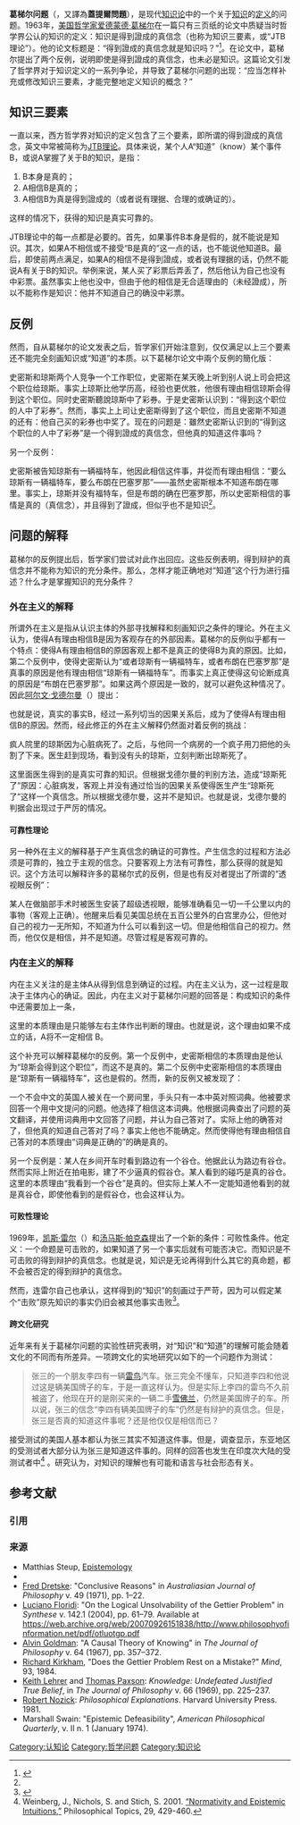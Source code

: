 '''葛梯尔问题'''（{{lang-en|Gettier problem}}，又譯為'''蓋提爾問題'''），是现代[[知识论|知识论]]中的一个关于[[知识|知识]]的[[定义|定义]]的问题。1963年，[[美国|美国]][[哲学家|哲学家]][[爱德蒙德·葛梯尔|爱德蒙德·葛梯尔]]在一篇只有三页纸的论文中质疑当时哲学界公认的知识的定义：知识是得到證成的真信念（也称为知识三要素，或“JTB理论”）。他的论文标题是：“得到證成的真信念就是知识吗？”<ref name="gettier">{{cite journal
 |title       = Is Justified True Belief Knowledge?
 |author      = Edmund Gettier
 |url         = http://commonsenseatheism.com/wp-content/uploads/2010/01/Gettier-Is-Justified-True-Belief-Knowledge.pdf
 |journal     = Analysis
 |volume      = 23
 |year        = 1963
 |deadurl     = yes
 |archiveurl  = https://web.archive.org/web/20110830151006/http://commonsenseatheism.com/wp-content/uploads/2010/01/Gettier-Is-Justified-True-Belief-Knowledge.pdf
 |archivedate = 2011-08-30
}}</ref>。在论文中，葛梯尔提出了两个反例，说明即使是得到證成的真信念，也未必是知识。这篇论文引发了哲学界对于知识定义的一系列争论，并导致了葛梯尔问题的出现：“应当怎样补充或修改知识三要素，才能完整地定义知识的概念？”

==知识三要素==
一直以来，西方哲学界对知识的定义包含了三个要素，即所谓的得到證成的真信念，英文中常被简称为[[JTB理论|JTB理论]]。具体来说，某个人A“知道”（know）某个事件B，或说A掌握了关于B的知识，是指：
#B本身是真的；
#A相信B是真的；
#A相信B为真是得到證成的（或者说有理据、合理的或确证的）。

这样的情况下，获得的知识是真实可靠的。

JTB理论中的每一点都是必要的。首先，如果事件B本身是假的，就不能说是知识。其次，如果A不相信或不接受“B是真的”这一点的话，也不能说他知道B。最后，即使前两点满足，如果A的相信不是得到證成，或者说有理据的话，仍然不能说A有关于B的知识。举例来说，某人买了彩票后弄丢了，然后他认为自己也没有中彩票。虽然事实上他也没中，但由于他的相信是无合适理由的（未经證成），所以不能称作是知识：他并不知道自己的确没中彩票。

==反例==
然而，自从葛梯尔的论文发表之后，哲学家们开始注意到，仅仅满足以上三个要素还不能完全刻画知识或“知道”的本质。以下葛梯尔论文中兩个反例的簡化版：

史密斯和琼斯两个人竞争一个工作职位，史密斯在某天晚上听到别人说上司会把这个职位给琼斯。事实上琼斯比他学历高，经验也更优胜，他很有理由相信琼斯会得到这个职位。同时史密斯聽說琼斯中了彩券。于是史密斯认识到：“得到这个职位的人中了彩券”。然而，事实上上司让史密斯得到了这个职位，而且史密斯不知道的还有：他自己买的彩券也中奖了。现在的问题是：雖然史密斯认识到的“得到这个职位的人中了彩券”是一个得到證成的真信念，但他真的知道这件事吗？

另一个反例：

史密斯被告知琼斯有一辆福特车，他因此相信这件事，并從而有理由相信：“要么琼斯有一辆福特车，要么布朗在巴塞罗那”——虽然史密斯根本不知道布朗在哪里。事实上，琼斯并没有福特车，但是布朗的确在巴塞罗那，所以史密斯相信的事情是真的（真信念），并且得到了證成，但似乎也不是知识<ref name="gettier"/>。

==问题的解释==
葛梯尔的反例提出后，哲学家们尝试对此作出回应。这些反例表明，得到辩护的真信念并不能称为知识的充分条件。那么，怎样才能正确地对“知道”这个行为进行描述？什么才是掌握知识的充分条件？

===外在主义的解释===
所谓外在主义是指从认识主体的外部寻找解释和刻画知识之条件的理论。外在主义认为，使得A有理由相信B是因为客观存在的外部因素。葛梯尔的反例似乎都有一个特点：使得A有理由相信B的原因客观上都不是真正的使得B为真的原因。比如，第二个反例中，使得史密斯认为“或者琼斯有一辆福特车，或者布朗在巴塞罗那”是真事的原因是他有理由相信“琼斯有一辆福特车”。而事实上真正使得这句论断成真的原因是“布朗在巴塞罗那”。如果这两个原因是一致的，就可以避免这种情况了。因此[[阿尔文·戈德尔曼|阿尔文·戈德尔曼]]（{{lang|en|Alvin Goldman}}）提出：

{{cquote|知识是通过恰当的因果关系产生的真信念。}}

也就是说，真实的事实B，经过一系列切当的因果关系后，成为了使得A有理由相信B的原因。然而，经此修正的外在主义解释仍然面对着反例的挑战：

疯人院里的琼斯因为心脏病死了。之后，与他同一个病房的一个疯子用刀把他的头割了下来。医生赶到现场，看到没有头的琼斯，立刻判断出琼斯死了。

这里面医生得到的是真实可靠的知识。但根据戈德尔曼的判别方法，造成“琼斯死了”原因：心脏病发，客观上并没有通过恰当的因果关系使得医生产生“琼斯死了”这样一个真信念。所以根据戈德尔曼，这并不是知识。也就是说，戈德尔曼的判据会出现过于严厉的情况。

====可靠性理论====
另一种外在主义的解释基于产生真信念的确证的可靠性。产生信念的过程和方法必须是可靠的，独立于主观的信念。只要客观上方法有可靠性，那么获得的就是知识。这个方法可以解释许多的葛梯尔式的反例，但是也有反对者提出了所谓的“透视眼反例”：

某人在做脑部手术时被医生安装了超级透视眼，能够准确看见一切一千公里以内的事物（客观上正确）。他醒来后看见美国总统在五百公里外的白宫里办公，但他对自己的视力一无所知，不知道为什么可以看到这一切。但是他相信自己的视力。然而，他仅仅是相信，并不是知道。尽管过程是客观可靠的。

===内在主义的解释===
内在主义关注的是主体A从得到信息到确证的过程。内在主义认为，这一过程是取决于主体内心的确证。因此，内在主义对于葛梯尔问题的回答是：构成知识的条件中还需要加上一条，
{{cquote|使得主体A有理由相信B的本质理由不可以是假的。}}

这里的本质理由是只能够左右主体作出判断的理由。也就是说，这个理由如果不成立的话，A将不一定相信
B。

这个补充可以解释葛梯尔的反例。第一个反例中，史密斯相信的本质理由是他认为“琼斯会得到这个职位”，而这不是真的。第二个反例中史密斯相信的本质理由是“琼斯有一辆福特车”，这也是假的。然而，新的反例又被发现了：

一个不会中文的英国人被关在一个房间里，手头只有一本中英对照词典。他被要求回答一个用中文提问的问题。他选择了相信这本词典。他根据词典查出了问题的英文翻译，并使用词典用中文回答了问题，并认为自己答对了。实际上他的确答对了，但他真的知道自己答对了吗？事实上他也不能确定。然而使得他有理由相信自己答对的本质理由“词典是正确的”的确是真的。

另一个反例是：某人在乡间开车时看到路边有一个谷仓。他据此认为路边有谷仓。然而实际上附近在拍电影，建了不少逼真的假谷仓。某人看到的碰巧是真的谷仓。这里的本质理由“我看到一个谷仓”是真的。但实际上某人不一定能知道他看到的就是真谷仓，即使他看到的是假谷仓，也会这样认为。

====可败性理论====
1969年，[[凯斯·雷尔|凯斯·雷尔]]（{{lang|en|Kaith Lehrer}}）和[[汤马斯·帕克森|汤马斯·帕克森]]提出了一个新的条件：可败性条件。他定义：一个命题是可击败的，如果知道了另一个事实后就有可能否决它。而知识是不可击败的得到辩护的真信念。也就是说，知识是无论再得到什么其它的真命题，都不会被否定的得到辩护的真信念。

然而，连雷尔自己也承认，这样得到的“知识”的刻画过于严苛，因为可以假定某个“击败”原先知识的事实仍旧会被其他事实击败<ref>{{Cite web |url=http://www.astro.virginia.edu/~dln5q/homepage/ideas/getpaper2.doc |title=David Nideve, The Gettier Problem: Criticizing defeasibility |access-date=2010-04-11 |archive-date=2006-09-08 |archive-url=https://web.archive.org/web/20060908064935/http://www.astro.virginia.edu/~dln5q/homepage/ideas/getpaper2.doc |dead-url=no }}</ref>。

====跨文化研究====
近年来有关于葛梯尔问题的实验性研究表明，对“知识”和“知道”的理解可能会随着文化的不同而有所差异。一项跨文化的实地研究以如下的一个问题作为测试：
<blockquote>
张三的一个朋友李四有一辆[[雷鸟|雷鸟]]汽车。张三完全不懂车，只知道李四和他说过这是辆美国牌子的车，于是一直这样认为。但是实际上李四的雷鸟不久前被盗了，他现在开的是刚买来的一辆二手[[雪佛兰|雪佛兰]]，仍然是美国牌子的车。所以说，张三的信念“李四有辆美国牌子的车”仍然是有辩护的真信念。但是，张三是否真的知道这件事呢？还是他仅仅是相信而已？
</blockquote>

接受测试的美国人基本都认为张三其实不知道这件事。但是，调查显示，东亚地区的受测试者大部分认为张三是知道这件事的。同样的回答也发生在印度次大陆的受测试者中<ref>Weinberg, J., Nichols, S. and Stich, S. 2001.  [http://ruccs.rutgers.edu/ArchiveFolder/Research%20Group/Publications/NEI/NEIPT.html “Normativity and Epistemic Intuitions,”] {{webarchive|url=https://web.archive.org/web/20110803080118/http://ruccs.rutgers.edu/ArchiveFolder/Research%20Group/Publications/NEI/NEIPT.html |date=2011-08-03 }}  Philosophical Topics, 29, 429-460.</ref> 。研究认为，对知识的理解也有可能和语言与社会形态有关。

== 参考文献 ==
=== 引用 ===
{{Reflist}}

=== 来源 ===
{{ReflistH}}
* Matthias Steup, [http://plato.stanford.edu/entries/epistemology/#JTB Epistemology] {{Wayback|url=http://plato.stanford.edu/entries/epistemology/#JTB |date=20100710113642 }}
* {{cite journal |title = 盖梯尔问题的来龙去脉 |author = 陈真 |journal = 哲学研究|volume = 2005年第11期 }}
* [[Fred_Dretske|Fred Dretske]]: "Conclusive Reasons" in <cite>Australiasian Journal of Philosophy</cite> v. 49 (1971), pp. 1–22.
* [[Luciano_Floridi|Luciano Floridi]]: "On the Logical Unsolvability of the Gettier Problem" in <cite>Synthese</cite> v. 142.1 (2004), pp. 61–79. Available at https://web.archive.org/web/20070926151838/http://www.philosophyofinformation.net/pdf/otluotgp.pdf
* [[Alvin_Goldman|Alvin Goldman]]: "A Causal Theory of Knowing" in <cite>The Journal of Philosophy</cite> v. 64 (1967), pp. 357–372.
* [[Richard_Kirkham|Richard Kirkham]], "Does the Gettier Problem Rest on a Mistake?" <cite>Mind</cite>, 93, 1984.
* [[Keith_Lehrer|Keith Lehrer]] and [[Thomas_Paxson|Thomas Paxson]]: <cite>Knowledge: Undefeated Justified True Belief</cite>, in <cite>The Journal of Philosophy</cite> v. 66 (1969), pp. 225–237.
* [[Robert_Nozick|Robert Nozick]]: <cite>Philosophical Explanations</cite>. Harvard University Press. 1981.
* Marshall Swain: "Epistemic Defeasibility", <cite>American Philosophical Quarterly</cite>, v. II n. 1 (January 1974).
{{ReflistF}}

[[Category:认知论|Category:认知论]]
[[Category:哲学问题|Category:哲学问题]]
[[Category:知识论|Category:知识论]]